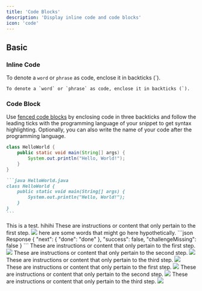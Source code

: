```yaml
---
title: 'Code Blocks'
description: 'Display inline code and code blocks'
icon: 'code'
---
```


## Basic

### Inline Code

To denote a `word` or `phrase` as code, enclose it in backticks (`).

```
To denote a `word` or `phrase` as code, enclose it in backticks (`).
```

### Code Block

Use [fenced code blocks](https://www.markdownguide.org/extended-syntax/#fenced-code-blocks) by enclosing code in three backticks and follow the leading ticks with the programming language of your snippet to get syntax highlighting. Optionally, you can also write the name of your code after the programming language.

```java HelloWorld.java
class HelloWorld {
    public static void main(String[] args) {
        System.out.println("Hello, World!");
    }
}
```

````md
```java HelloWorld.java
class HelloWorld {
    public static void main(String[] args) {
        System.out.println("Hello, World!");
    }
}
```
````
<Tabs>
<Tab title = "Hey there">
This is a test.
</Tab>
<Tab title = "Hi">
hihihi
<Tabs>
  <Tab title="First Tab!">
    <Steps>
  <Step title="First Step">
    These are instructions or content that only pertain to the first step.
    <Frame>
      <img src="OTP.png" />
    </Frame>
here are some words that might go here hypothetically.
```json Response
        {
          "next": {
            "done": "done"
          },
          "success": false,
          "challengeMissing": false
        }
        ```
  </Step>
</Steps>
  </Tab>
  <Tab title="Second Tab">
<Steps>
  <Step title="First Step">
    These are instructions or content that only pertain to the first step.
<Frame>
      <img src="https://mintlify-assets.b-cdn.net/bigbend.jpg" />
    </Frame>
  </Step>
  <Step title="Second Step">
    These are instructions or content that only pertain to the second step.
<Frame>
      <img src="https://mintlify-assets.b-cdn.net/bigbend.jpg" />
    </Frame>
  </Step>
  <Step title="Third Step">
    These are instructions or content that only pertain to the third step.
<Frame>
      <img src="https://mintlify-assets.b-cdn.net/bigbend.jpg" />
    </Frame>
  </Step>
</Steps>
  </Tab>
  <Tab title="Third Tab">
<Steps>
  <Step title="First Step">
    These are instructions or content that only pertain to the first step.
<Frame>
      <img src="https://mintlify-assets.b-cdn.net/bigbend.jpg" />
    </Frame>
  </Step>
  <Step title="Second Step">
    These are instructions or content that only pertain to the second step.
<Frame>
      <img src="https://mintlify-assets.b-cdn.net/bigbend.jpg" />
    </Frame>
  </Step>
  <Step title="Third Step">
    These are instructions or content that only pertain to the third step.
<Frame>
      <img src="https://mintlify-assets.b-cdn.net/bigbend.jpg" />
    </Frame>
  </Step>
</Steps>
  </Tab>
</Tabs>
</Tab>
</Tabs>
